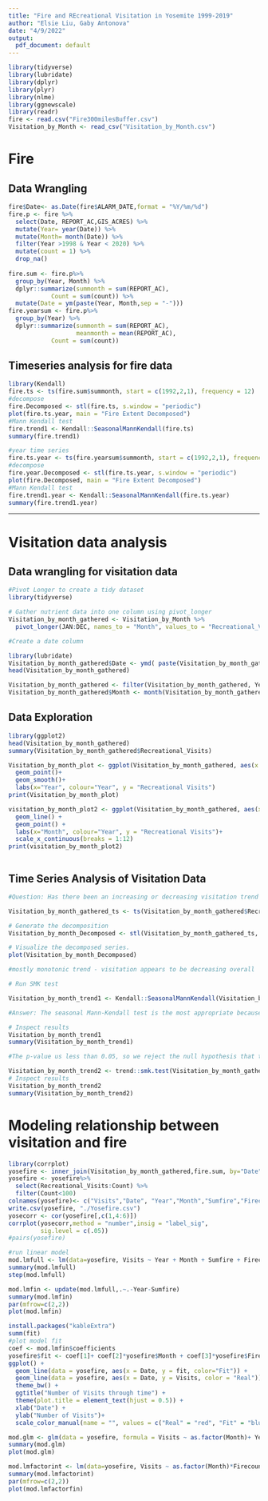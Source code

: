 ```yaml
---
title: "Fire and REcreational Visitation in Yosemite 1999-2019"
author: "Elsie Liu, Gaby Antonova"
date: "4/9/2022"
output:
  pdf_document: default
---
```


```r
library(tidyverse)
library(lubridate)
library(dplyr)
library(plyr)
library(nlme)
library(ggnewscale)
library(readr)
fire <- read.csv("Fire300milesBuffer.csv")
Visitation_by_Month <- read_csv("Visitation_by_Month.csv")
```
# Fire
## Data Wrangling
```r
fire$Date<- as.Date(fire$ALARM_DATE,format = "%Y/%m/%d")
fire.p <- fire %>%
  select(Date, REPORT_AC,GIS_ACRES) %>%
  mutate(Year= year(Date)) %>%
  mutate(Month= month(Date)) %>%
  filter(Year >1998 & Year < 2020) %>%
  mutate(count = 1) %>%
  drop_na()
  
fire.sum <- fire.p%>%
  group_by(Year, Month) %>%
  dplyr::summarize(summonth = sum(REPORT_AC),
            Count = sum(count)) %>%
  mutate(Date = ym(paste(Year, Month,sep = "-")))
fire.yearsum <- fire.p%>%
  group_by(Year) %>%
  dplyr::summarize(summonth = sum(REPORT_AC),
                   meanmonth = mean(REPORT_AC),
            Count = sum(count)) 

```
## Timeseries analysis for fire data
```r
library(Kendall)
fire.ts <- ts(fire.sum$summonth, start = c(1992,2,1), frequency = 12)
#decompose
fire.Decomposed <- stl(fire.ts, s.window = "periodic")
plot(fire.ts.year, main = "Fire Extent Decomposed")
#Mann Kendall test
fire.trend1 <- Kendall::SeasonalMannKendall(fire.ts)
summary(fire.trend1)

#year time series
fire.ts.year <- ts(fire.yearsum$summonth, start = c(1992,2,1), frequency = 1)
#decompose
fire.year.Decomposed <- stl(fire.ts.year, s.window = "periodic")
plot(fire.Decomposed, main = "Fire Extent Decomposed")
#Mann Kendall test
fire.trend1.year <- Kendall::SeasonalMannKendall(fire.ts.year)
summary(fire.trend1.year)

```

-------------
# Visitation data analysis


## Data wrangling for visitation data
```r
#Pivot Longer to create a tidy dataset
library(tidyverse)

# Gather nutrient data into one column using pivot_longer
Visitation_by_month_gathered <- Visitation_by_Month %>%
  pivot_longer(JAN:DEC, names_to = "Month", values_to = "Recreational_Visits")

#Create a date column

library(lubridate)
Visitation_by_month_gathered$Date <- ymd( paste(Visitation_by_month_gathered$Year, Visitation_by_month_gathered$Month, "1", sep="-") )
head(Visitation_by_month_gathered)

Visitation_by_month_gathered <- filter(Visitation_by_month_gathered, Year > 1998 & Year < 2020 )
Visitation_by_month_gathered$Month <- month(Visitation_by_month_gathered$Date)
```

## Data Exploration

```r

library(ggplot2)
head(Visitation_by_month_gathered)
summary(Visitation_by_month_gathered$Recreational_Visits)

Visitation_by_month_plot <- ggplot(Visitation_by_month_gathered, aes(x = Date, y = Recreational_Visits)) +
  geom_point()+
  geom_smooth()+
  labs(x="Year", colour="Year", y = "Recreational Visits")
print(Visitation_by_month_plot)

visitation_by_month_plot2 <- ggplot(Visitation_by_month_gathered, aes(x = Month, y = Recreational_Visits, label=TRUE, abbr=TRUE, group=factor(Year), color=factor(Year))) +
  geom_line() +
  geom_point() +
  labs(x="Month", colour="Year", y = "Recreational Visits")+
  scale_x_continuous(breaks = 1:12)
print(visitation_by_month_plot2)



```

## Time Series Analysis of Visitation Data

```r

#Question: Has there been an increasing or decreasing visitation trend for Yosemite National Park between 1999 and 2019?

Visitation_by_month_gathered_ts <- ts(Visitation_by_month_gathered$Recreational_Visits, start = c(1999,1), frequency = 12)

# Generate the decomposition
Visitation_by_month_Decomposed <- stl(Visitation_by_month_gathered_ts, s.window = "periodic")

# Visualize the decomposed series. 
plot(Visitation_by_month_Decomposed)

#mostly monotonic trend - visitation appears to be decreasing overall

# Run SMK test

Visitation_by_month_trend1 <- Kendall::SeasonalMannKendall(Visitation_by_month_gathered_ts)

#Answer: The seasonal Mann-Kendall test is the most appropriate because this ozone data has seasonality as seen in the decomposed time series plot and is non-parametric.

# Inspect results
Visitation_by_month_trend1
summary(Visitation_by_month_trend1)

#The p-value us less than 0.05, so we reject the null hypothesis that the data is stationary, therefore we have a trend over time. Visitation appears to be decreasing over time in Yosemite National Park. 

Visitation_by_month_trend2 <- trend::smk.test(Visitation_by_month_gathered_ts)
# Inspect results
Visitation_by_month_trend2
summary(Visitation_by_month_trend2)


```

# Modeling relationship between visitation and fire

```r
library(corrplot)
yosefire <- inner_join(Visitation_by_month_gathered,fire.sum, by="Date")
yosefire <- yosefire%>%
  select(Recreational_Visits:Count) %>%
  filter(Count<100)
colnames(yosefire)<- c("Visits","Date", "Year","Month","Sumfire","Firecounts")
write.csv(yosefire, "./Yosefire.csv")
yosecorr <- cor(yosefire[,c(1,4:6)])
corrplot(yosecorr,method = "number",insig = "label_sig",
         sig.level = c(.05))
#pairs(yosefire)

#run linear model
mod.lmfull <- lm(data=yosefire, Visits ~ Year + Month + Sumfire + Firecounts)
summary(mod.lmfull)
step(mod.lmfull)

mod.lmfin <- update(mod.lmfull,.~.-Year-Sumfire)
summary(mod.lmfin)
par(mfrow=c(2,2))
plot(mod.lmfin)

install.packages("kableExtra")
summ(fit)
#plot model fit
coef <- mod.lmfin$coefficients
yosefire$fit <- coef[1]+ coef[2]*yosefire$Month + coef[3]*yosefire$Firecounts
ggplot() +
  geom_line(data = yosefire, aes(x = Date, y = fit, color="Fit")) +
  geom_line(data = yosefire, aes(x = Date, y = Visits, color = "Real")) +
  theme_bw() +
  ggtitle("Number of Visits through time") +
  theme(plot.title = element_text(hjust = 0.5)) +
  xlab("Date") +
  ylab("Number of Visits")+
  scale_color_manual(name = "", values = c("Real" = "red", "Fit" = "blue"))

mod.glm <- glm(data = yosefire, formula = Visits ~ as.factor(Month)+ Year + Sumfire + Firecounts, family = poisson())
summary(mod.glm)
plot(mod.glm)

mod.lmfactorint <- lm(data=yosefire, Visits ~ as.factor(Month)*Firecounts)
summary(mod.lmfactorint)
par(mfrow=c(2,2))
plot(mod.lmfactorfin)
```

